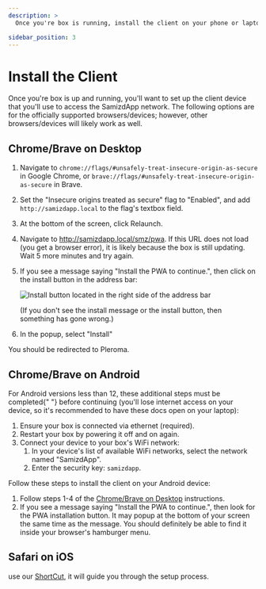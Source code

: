```yaml
---
description: >
  Once you're box is running, install the client on your phone or laptop.

sidebar_position: 3
---
```



# Install the Client

Once you're box is up and running, you'll want to set up the client device that
you'll use to access the SamizdApp network. The following options are for the
officially supported browsers/devices; however, other browsers/devices will
likely work as well.

## Chrome/Brave on Desktop

1. Navigate to `chrome://flags/#unsafely-treat-insecure-origin-as-secure` in
   Google Chrome, or `brave://flags/#unsafely-treat-insecure-origin-as-secure`
   in Brave.

2. Set the "Insecure origins treated as secure" flag to "Enabled", and add
   `http://samizdapp.local` to the flag's textbox field.

3. At the bottom of the screen, click Relaunch.

4. Navigate to http://samizdapp.local/smz/pwa. If this URL does not load (you get
   a browser error), it is likely because the box is still updating. Wait 5
   more minutes and try again.

5. If you see a message saying "Install the PWA to continue.", then click on the
   install button in the address bar:

   ![Install button located in the right side of the address bar](/img/install-button.png)

   (If you don't see the install message or the install button, then something
   has gone wrong.)

6. In the popup, select "Install"

You should be redirected to Pleroma.

## Chrome/Brave on Android

<InfoBox>
  For Android versions <span style={{ fontWeight: "bold" }}>less than 12</span>,
  these additional steps must be completed{" "}
  <span style={{ fontStyle: "italic" }}>before</span> continuing (you'll lose
  internet access on your device, so it's recommended to have these docs open
  on your laptop):

  <ol>
   <li>Ensure your box is connected via <span style={{ fontWeight: "bold" }}>ethernet</span> (required).</li>
   <li>Restart your box by powering it off and on again.</li>
   <li>Connect your device to your box's WiFi network:
      <ol>
         <li>In your device's list of available WiFi networks, select the network named "SamizdApp".</li>
         <li>Enter the security key: <code>samizdapp</code>.</li>
      </ol>
   </li>
  </ol>
</InfoBox>

Follow these steps to install the client on your Android device:

1. Follow steps 1-4 of the [Chrome/Brave on Desktop](#chromebrave-on-desktop)
   instructions.
2. If you see a message saying "Install the PWA to continue.", then look for
   the PWA installation button. It may popup at the bottom of your screen the
   same time as the message. You should definitely be able to find it inside
   your browser's hamburger menu.

## Safari on iOS

use our [ShortCut](https://www.icloud.com/shortcuts/a78aa639fb3e4f06a96d468961bc8b5f), it will guide you through the setup process. 
